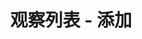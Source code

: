 ---
title: '观察列表 - 添加'
openapi: '/cn/api-reference/openapi-cn.json GET /watchlist/{chain}/{walletAddress}'
---